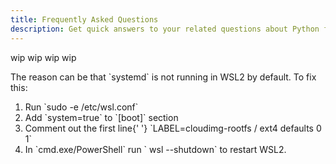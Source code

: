 ```yaml
---
title: Frequently Asked Questions
description: Get quick answers to your related questions about Python from frequently asked questions by people at Zerops.
---
```



<FAQ>
  <FAQItem question="What is Zerops VPN?">
  wip
  </FAQItem>
  <FAQItem question="How does Zerops VPN work?">
  wip
  </FAQItem>
  <FAQItem question="Why do I need to use Zerops VPN?">
  wip
  </FAQItem>
  <FAQItem question="Why do we use wireguard vpn with ssh for interacting?">
  wip
  </FAQItem>
  <FAQItem question="Why is my VPN in WSL2 not working">
    <p>
      The reason can be that `systemd` is not running in WSL2 by
      default. To fix this:
      <ol>
        <li>
          Run `sudo -e /etc/wsl.conf`
        </li>
        <li>
          Add `system=true` to `[boot]` section
        </li>
        <li>
          Comment out the first line{' '}
          `LABEL=cloudimg-rootfs / ext4 defaults 0 1`
        </li>
        <li>
          In `cmd.exe/PowerShell` run ` wsl --shutdown` to
          restart WSL2.
        </li>
      </ol>
    </p>
  </FAQItem>
</FAQ>
